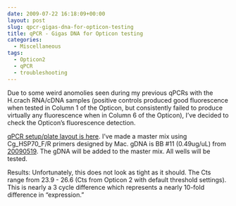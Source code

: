 ```yaml
---
date: 2009-07-22 16:18:09+00:00
layout: post
slug: qpcr-gigas-dna-for-opticon-testing
title: qPCR - Gigas DNA for Opticon testing
categories:
  - Miscellaneous
tags:
  - Opticon2
  - qPCR
  - troubleshooting
---
```


Due to some weird anomolies seen during my previous qPCRs with the H.crach RNA/cDNA samples (positive controls produced good fluorescence when tested in Column 1 of the Opticon, but consistently failed to produce virtually any fluorescence when in Column 6 of the Opticon), I've decided to check the Opticon's fluorescence detection.

[qPCR setup/plate layout is here](https://eagle.fish.washington.edu/Arabidopsis/Notebook%20Workup%20Files/20090722-01.jpg). I've made a master mix using Cg_HSP70_F/R primers designed by Mac. gDNA is BB #11 (0.49ug/uL) from [20090519](/Sam%27s+Working+Notebook+Jan-May+2009#sjw20090519). The gDNA will be added to the master mix. All wells will be tested.

Results: Unfortunately, this does not look as tight as it should. The Cts range from 23.9 - 26.6 (Cts from Opticon 2 with default threshold settings). This is nearly a 3 cycle difference which represents a nearly 10-fold difference in "expression."
